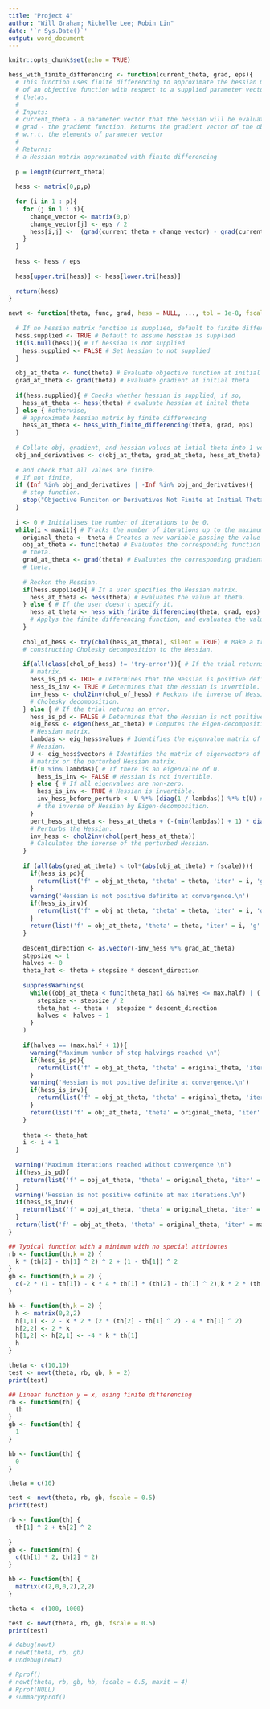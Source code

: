 ```yaml
---
title: "Project 4"
author: "Will Graham; Richelle Lee; Robin Lin"
date: '`r Sys.Date()`'
output: word_document
---
```


```r
knitr::opts_chunk$set(echo = TRUE)
```

```r
hess_with_finite_differencing <- function(current_theta, grad, eps){
  # This function uses finite differencing to approximate the hessian matrix
  # of an objective function with respect to a supplied parameter vector of 
  # thetas. 
  #
  # Inputs:
  # current_theta - a parameter vector that the hessian will be evaluated at
  # grad - the gradient function. Returns the gradient vector of the objective
  # w.r.t. the elements of parameter vector
  # 
  # Returns:
  # a Hessian matrix approximated with finite differencing
  
  p = length(current_theta)
  
  hess <- matrix(0,p,p)
  
  for (i in 1 : p){
    for (j in 1 : i){
      change_vector <- matrix(0,p)
      change_vector[j] <- eps / 2
      hess[i,j] <-  (grad(current_theta + change_vector) - grad(current_theta - change_vector))[i]
    }
  }
  
  hess <- hess / eps
  
  hess[upper.tri(hess)] <- hess[lower.tri(hess)]
  
  return(hess)
}
```

```r
newt <- function(theta, func, grad, hess = NULL, ..., tol = 1e-8, fscale = 1,   maxit = 100, max.half = 20, eps = 1e-6){
  
  # If no hessian matrix function is supplied, default to finite differencing
  hess.supplied <- TRUE # Default to assume hessian is supplied
  if(is.null(hess)){ # If hessian is not supplied
    hess.supplied <- FALSE # Set hessian to not supplied
  }
  
  obj_at_theta <- func(theta) # Evaluate objective function at initial theta
  grad_at_theta <- grad(theta) # Evaluate gradient at initial theta
  
  if(hess.supplied){ # Checks whether hessian is supplied, if so,
    hess_at_theta <- hess(theta) # evaluate hessian at inital theta
  } else { #otherwise,
    # approximate hessian matrix by finite differencing
    hess_at_theta <- hess_with_finite_differencing(theta, grad, eps)
  }
  
  # Collate obj, gradient, and hessian values at intial theta into 1 vector,
  obj_and_derivatives <- c(obj_at_theta, grad_at_theta, hess_at_theta)
  
  # and check that all values are finite.
  # If not finite,
  if (Inf %in% obj_and_derivatives | -Inf %in% obj_and_derivatives){
    # stop function.
    stop("Objective Funciton or Derivatives Not Finite at Initial Theta")
  }
  
  i <- 0 # Initialises the number of iterations to be 0. 
  while(i < maxit){ # Tracks the number of iterations up to the maximum allowance.
    original_theta <- theta # Creates a new variable passing the value of theta.
    obj_at_theta <- func(theta) # Evaluates the corresponding function value at
    # theta.
    grad_at_theta <- grad(theta) # Evaluates the corresponding gradient value at
    # theta. 
    
    # Reckon the Hessian.
    if(hess.supplied){ # If a user specifies the Hessian matrix.
      hess_at_theta <- hess(theta) # Evaluates the value at theta.
    } else { # If the user doesn't specify it.
      hess_at_theta <- hess_with_finite_differencing(theta, grad, eps)
      # Applys the finite differencing function, and evaluates the value at theta.
    }
    
    chol_of_hess <- try(chol(hess_at_theta), silent = TRUE) # Make a trial of 
    # constructing Cholesky decomposition to the Hessian.
    
    if(all(class(chol_of_hess) != 'try-error')){ # If the trial returns a numeric
      # matrix.
      hess_is_pd <- TRUE # Determines that the Hessian is positive definite.
      hess_is_inv <- TRUE # Determines that the Hessian is invertible.
      inv_hess <- chol2inv(chol_of_hess) # Reckons the inverse of Hessian from 
      # Cholesky decomposition.
    } else { # If the trial returns an error.
      hess_is_pd <- FALSE # Determines that the Hessian is not positive definite. 
      eig_hess <- eigen(hess_at_theta) # Computes the Eigen-decomposition on the        
      # Hessian matrix.
      lambdas <- eig_hess$values # Identifies the eigenvalue matrix of the
      # Hessian.
      U <- eig_hess$vectors # Identifies the matrix of eigenvectors of the Hessian 
      # matrix or the perturbed Hessian matrix.
      if(0 %in% lambdas){ # If there is an eigenvalue of 0.
        hess_is_inv <- FALSE # Hessian is not invertible.
      } else { # If all eigenvalues are non-zero.
        hess_is_inv <- TRUE # Hessian is invertible.
        inv_hess_before_perturb <- U %*% (diag(1 / lambdas)) %*% t(U) # Calculates
        # the inverse of Hessian by Eigen-decomposition.
      }
      pert_hess_at_theta <- hess_at_theta + (-(min(lambdas)) + 1) * diag(dim(as.matrix(hess_at_theta))[1]) 
      # Perturbs the Hessian.
      inv_hess <- chol2inv(chol(pert_hess_at_theta)) 
      # Calculates the inverse of the perturbed Hessian.
    }  
    
    if (all(abs(grad_at_theta) < tol*(abs(obj_at_theta) + fscale))){
      if(hess_is_pd){
        return(list('f' = obj_at_theta, 'theta' = theta, 'iter' = i, 'g' = grad_at_theta, 'Hi' = inv_hess))
      } 
      warning('Hessian is not positive definite at convergence.\n')
      if(hess_is_inv){
        return(list('f' = obj_at_theta, 'theta' = theta, 'iter' = i, 'g' = grad_at_theta, 'Hi' = inv_hess_before_perturb))
      }
      return(list('f' = obj_at_theta, 'theta' = theta, 'iter' = i, 'g' = grad_at_theta, 'Hi' = "Hessian is not invertible"))
    }
    
    descent_direction <- as.vector(-inv_hess %*% grad_at_theta)
    stepsize <- 1
    halves <- 0
    theta_hat <- theta + stepsize * descent_direction
    
    suppressWarnings(
      while((obj_at_theta < func(theta_hat) && halves <= max.half) | (!(is.finite(func(theta_hat))) && halves <= max.half)){
        stepsize <- stepsize / 2
        theta_hat <- theta +  stepsize * descent_direction
        halves <- halves + 1
      }
    ) 
    
    if(halves == (max.half + 1)){
      warning("Maximum number of step halvings reached \n")
      if(hess_is_pd){
        return(list('f' = obj_at_theta, 'theta' = original_theta, 'iter' = i, 'g' = grad_at_theta, 'Hi' = inv_hess))
      }  
      warning('Hessian is not positive definite at convergence.\n')
      if(hess_is_inv){
        return(list('f' = obj_at_theta, 'theta' = original_theta, 'iter' = i, 'g' = grad_at_theta, 'Hi' = inv_hess_before_perturb))
      }
      return(list('f' = obj_at_theta, 'theta' = original_theta, 'iter' = i, 'g' = grad_at_theta, 'Hi' = "Hessian is not invertible"))
    }
    
    theta <- theta_hat
    i <- i + 1
  }
  
  warning("Maximum iterations reached without convergence \n")
  if(hess_is_pd){
    return(list('f' = obj_at_theta, 'theta' = original_theta, 'iter' = maxit, 'g' = grad_at_theta, 'Hi' = inv_hess))
  }  
  warning('Hessian is not positive definite at max iterations.\n')
  if(hess_is_inv){
    return(list('f' = obj_at_theta, 'theta' = original_theta, 'iter' = maxit, 'g' = grad_at_theta, 'Hi' = inv_hess_before_perturb))
  }
  return(list('f' = obj_at_theta, 'theta' = original_theta, 'iter' = maxit, 'g' = grad_at_theta, 'Hi' = "Hessian is not invertible"))
}
```

```r
## Typical function with a minimum with no special attributes
rb <- function(th,k = 2) {
  k * (th[2] - th[1] ^ 2) ^ 2 + (1 - th[1]) ^ 2
}
gb <- function(th,k = 2) {
  c(-2 * (1 - th[1]) - k * 4 * th[1] * (th[2] - th[1] ^ 2),k * 2 * (th[2] - th[1] ^ 2))
}

hb <- function(th,k = 2) {
  h <- matrix(0,2,2)
  h[1,1] <- 2 - k * 2 * (2 * (th[2] - th[1] ^ 2) - 4 * th[1] ^ 2)
  h[2,2] <- 2 * k
  h[1,2] <- h[2,1] <- -4 * k * th[1]
  h
}

theta <- c(10,10)
test <- newt(theta, rb, gb, k = 2)
print(test)
```

```r
## Linear function y = x, using finite differencing
rb <- function(th) {
  th
}
gb <- function(th) {
  1
}

hb <- function(th) {
  0
}

theta = c(10)

test <- newt(theta, rb, gb, fscale = 0.5)
print(test)
```

```r
rb <- function(th) {
  th[1] ^ 2 + th[2] ^ 2
  
}
gb <- function(th) {
  c(th[1] * 2, th[2] * 2)
}

hb <- function(th) {
  matrix(c(2,0,0,2),2,2)
}

theta <- c(100, 1000)

test <- newt(theta, rb, gb, fscale = 0.5)
print(test)
```

```r
# debug(newt)
# newt(theta, rb, gb)
# undebug(newt)
```

```r
# Rprof()
# newt(theta, rb, gb, hb, fscale = 0.5, maxit = 4)
# Rprof(NULL)
# summaryRprof()
```

